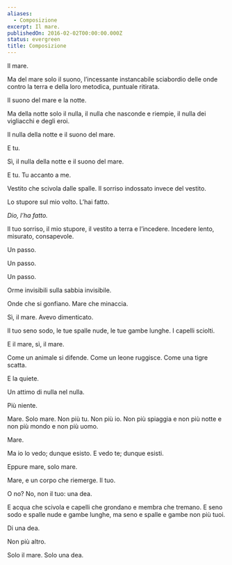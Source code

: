```yaml
---
aliases:
  - Composizione
excerpt: Il mare.
publishedOn: 2016-02-02T00:00:00.000Z
status: evergreen
title: Composizione
---
```

Il mare.

Ma del mare solo il suono, l’incessante instancabile sciabordio delle onde contro la terra e della loro metodica, puntuale ritirata.

Il suono del mare e la notte.

Ma della notte solo il nulla, il nulla che nasconde e riempie, il nulla dei vigliacchi e degli eroi.

Il nulla della notte e il suono del mare.

E tu.

Sì, il nulla della notte e il suono del mare.

E tu. Tu accanto a me.

Vestito che scivola dalle spalle. Il sorriso indossato invece del vestito.

Lo stupore sul mio volto. L’hai fatto.

_Dio, l’ha fatto._

Il tuo sorriso, il mio stupore, il vestito a terra e l’incedere. Incedere lento, misurato, consapevole.

Un passo.

Un passo.

Un passo.

Orme invisibili sulla sabbia invisibile.

Onde che si gonfiano. Mare che minaccia.

Sì, il mare. Avevo dimenticato.

Il tuo seno sodo, le tue spalle nude, le tue gambe lunghe. I capelli sciolti.

E il mare, sì, il mare.

Come un animale si difende. Come un leone ruggisce. Come una tigre scatta.

E la quiete.

Un attimo di nulla nel nulla.

Più niente.

Mare. Solo mare. Non più tu. Non più io. Non più spiaggia e non più notte e non più mondo e non più uomo.

Mare.

Ma io lo vedo; dunque esisto. E vedo te; dunque esisti.

Eppure mare, solo mare.

Mare, e un corpo che riemerge. Il tuo.

O no? No, non il tuo: una dea.

E acqua che scivola e capelli che grondano e membra che tremano. E seno sodo e spalle nude e gambe lunghe, ma seno e spalle e gambe non più tuoi.

Di una dea.

Non più altro.

Solo il mare. Solo una dea.
